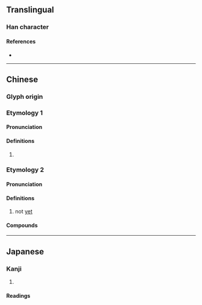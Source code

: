 {{character info}}
==Translingual==

===Han character===
{{Han char|rn=30|rad=口|as=03|sn=6|four=|canj=YVR|ids=⿱亡口}}

====References====
* {{Han ref|kx=0174.160|dkj=03279|dj=0387.090|hdz=10584.010|uh=5402|ud=21506}}

----

==Chinese==

===Glyph origin===
{{Han etym}}

===Etymology 1===
{{zh-forms}}

====Pronunciation====
{{zh-pron
|m=máng,màng
|c=
|mc=y
|oc=y
|cat=
}}

====Definitions====
{{zh-hanzi}}

# {{rfdef|zh}}

===Etymology 2===
{{zh-forms|alt=盲}}
{{rfe|zh}}

====Pronunciation====
{{zh-pron
|h=pfs=màng;gd=mang2
|cat=adv
}}

====Definitions====
{{zh-hanzi}}

# {{lb|zh|Hakka}} not [[yet]]

====Compounds====
{{zh-der|吂曾|吂識}}

----

==Japanese==

===Kanji===
{{ja-kanji|grade=|rs=口03}}

# {{rfdef|ja|sort=口03}}

====Readings====
{{ja-readings|on=[[ぼう]] (bō), [[もう]] (mō)|kun=[[おいぼれる]] (oiboreru)}}